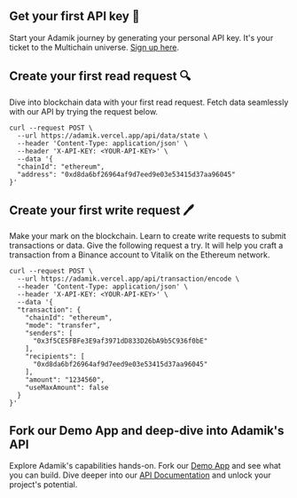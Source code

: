 
## Get your first API key 🔑
Start your Adamik journey by generating your personal API key. It's your ticket to the Multichain universe. 
[Sign up here](https://specific-marketing-744850.framer.app/get-api-key).

## Create your first read request 🔍
Dive into blockchain data with your first read request. Fetch data seamlessly with our API by trying the request below.

```cURL Read API example
curl --request POST \
  --url https://adamik.vercel.app/api/data/state \
  --header 'Content-Type: application/json' \
  --header 'X-API-KEY: <YOUR-API-KEY>' \
  --data '{
  "chainId": "ethereum",
  "address": "0xd8da6bf26964af9d7eed9e03e53415d37aa96045"
}'
```

## Create your first write request 🖊️
Make your mark on the blockchain. Learn to create write requests to submit transactions or data. Give the following request a try.
It will help you craft a transaction from a Binance account to Vitalik on the Ethereum network.

```cURL Write example
curl --request POST \
  --url https://adamik.vercel.app/api/transaction/encode \
  --header 'Content-Type: application/json' \
  --header 'X-API-KEY: <YOUR-API-KEY>' \
  --data '{
  "transaction": {
    "chainId": "ethereum",
    "mode": "transfer",
    "senders": [
      "0x3f5CE5FBFe3E9af3971dD833D26bA9b5C936f0bE"
    ],
    "recipients": [
      "0xd8da6bf26964af9d7eed9e03e53415d37aa96045"
    ],
    "amount": "1234560",
    "useMaxAmount": false
  }
}'
```


## Fork our Demo App and deep-dive into Adamik's API 
Explore Adamik's capabilities hands-on. Fork our [Demo App](https://github.com/AdamikHQ/adamik-client) and see what you can build. 
Dive deeper into our [API Documentation](../api-reference/introduction) and unlock your project's potential.